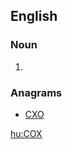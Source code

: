 ==English==

===Noun===
{{en-noun|?}}

# {{acronym of|cyclooxygenase|lang=en}}

===Anagrams===
* [[CXO#English|CXO]]

[[hu:COX]]